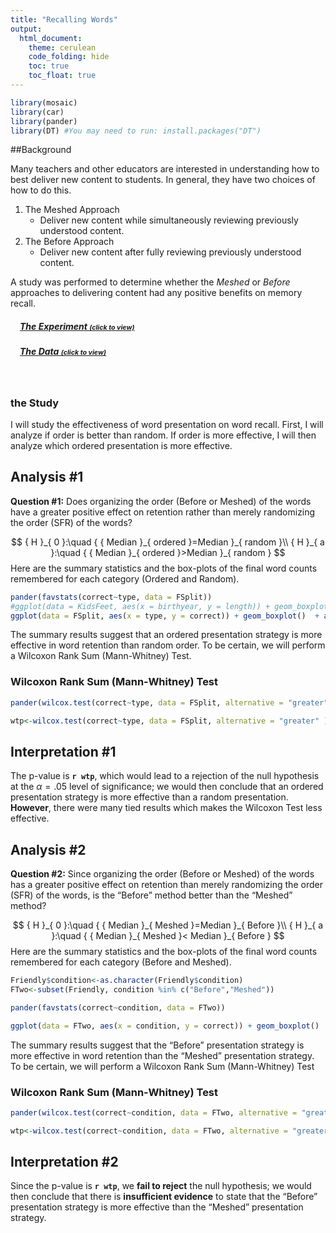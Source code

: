 ---
title: "Recalling Words"
output: 
  html_document:
    theme: cerulean
    code_folding: hide
    toc: true
    toc_float: true
---

<script type="text/javascript">
 function showhide(id) {
    var e = document.getElementById(id);
    e.style.display = (e.style.display == 'block') ? 'none' : 'block';
 }
</script>

```{r, include=FALSE}
library(mosaic)
library(car)
library(pander)
library(DT) #You may need to run: install.packages("DT") 
```


##Background


Many teachers and other educators are interested in understanding how to best deliver new content to students. In general, they have two choices of how to do this.

1. The Meshed Approach
    * Deliver new content while simultaneously reviewing previously understood content.

2. The Before Approach
    * Deliver new content after fully reviewing previously understood content.

A study was performed to determine whether the *Meshed* or *Before* approaches to delivering content had any positive benefits on memory recall. 

<div style="padding-left:15px;">

##### <a href="javascript:showhide('uniquename')">The Experiment <span style="font-size:8pt;">(click to view)</span></a>


<div id="uniquename" style="display:none;">

Individuals were seated at a computer and shown a list of words. Words appeared on the screen one at a time, for two seconds each, until all words had been shown (40 total). After all words were shown, they were required to perform a few two-digit mathematical additions (like 15 + 25) for 15 seconds to avoid immediate memory recall of the words. They were then asked to write down as many of the 40 words as they could remember. They were given a maximum of 5.3 minutes to recall words.

The process of showing words and recalling words was repeated four times with the same list of words each time (four chances to get it right). The presentation of the first trial was the same for all treatment conditions. However, trials 2, 3, and 4 were slightly different for each treatment condition.

<div style="padding-left:15px;">

The `SFR` group (the control group) stands for Standard Free Recall. In all four trials the same list of 40 words was presented, in a random order each time.

The `Before` group also used the same 40 words during each trial. However, any words that were correctly recalled in a previous trial were presented first, or *before* the words that were not recalled in the last trial. After all the correct words were presented in random order, the non-recalled words were presented in a random order.

The `Meshed` group also used the same 40 words during each trial. However, words that were correctly recalled in a previous trial were alternated with a missed word during the next presentation order. 

</div>

The data records the number of correctly recalled words (out of the 40 possible) from the fourth trial. Results were obtained for 30 students, 10 in each of the three treatment groups: `SFR`, `Before`, and `Meshed`. 

</div>

##### <a href="javascript:showhide('uniquename2')">The Data <span style="font-size:8pt;">(click to view)</span></a>

<div id="uniquename2" style="display:none;">

The results from the study can be found in the `Friendly` data set in R after loading `library(car)`. 

Click the "Code" button to see the data.


```{r}
FSplit<-Friendly
FC <- as.character(Friendly$condition)
FC[FC != "SFR"] <- "Ordered"
FC[FC == "SFR"] <- "Random" 
FSplit$type <- FC

datatable(
  FSplit, extensions = 'Buttons', options = list(
    dom = 'Bfrtip',
    buttons = c('copy', 'csv', 'excel', 'pdf', 'print')
  )
)
```


</div>
</div>

<br />


<!-- Begin writing your analysis below here. -->
### the Study

I will study the effectiveness of word presentation on word recall. First, I will analyze if order is better than random. If order is more effective, I will then analyze which ordered presentation is more effective.  

<!-- Note that your goal is to use the Friendly data to show whether or not the Meshed or Before methods have any positive benefit on memory recall. -->
## Analysis #1

**Question #1:** Does organizing the order (Before or Meshed) of the words have a greater positive effect on retention rather than merely randomizing the order (SFR) of the words?

$$
{ H }_{ 0 }:\quad { { Median }_{ ordered }=Median }_{ random }\\ { H }_{ a }:\quad { { Median }_{ ordered }>Median }_{ random }
$$
Here are the summary statistics and the box-plots of the final word counts remembered for each category (Ordered and Random). 

```{r, warning=FALSE}
pander(favstats(correct~type, data = FSplit))
#ggplot(data = KidsFeet, aes(x = birthyear, y = length)) + geom_boxplot()  + aes(colour = birthyear) + labs(title = "Foot Length of Sample fourth Graders\nby Birth Year") + coord_flip() +labs(y="Foot Length",x="Birth Year")+ theme(plot.title = element_text(hjust = 0.5))
ggplot(data = FSplit, aes(x = type, y = correct)) + geom_boxplot()  + aes(colour = type) + labs(title = "The Number of Words Remembered\n Grouped by type of Presentation Strategy") + coord_flip()+labs(y="Words Remembered",x="Type of Presentation Strategy")+ theme(plot.title = element_text(hjust = 0.5))
```

The summary results suggest that an ordered presentation strategy is more effective in word retention than random order. To be certain, we will perform a Wilcoxon Rank Sum (Mann-Whitney) Test.

### Wilcoxon Rank Sum (Mann-Whitney) Test

```{r, warning=FALSE}
pander(wilcox.test(correct~type, data = FSplit, alternative = "greater" ))

wtp<-wilcox.test(correct~type, data = FSplit, alternative = "greater" )$p.value
```

## Interpretation #1

The p-value is **`r wtp`**, which would lead to a rejection of the null hypothesis at the $\alpha = .05$ level of significance; we would then conclude that an ordered presentation strategy is more effective than a random presentation. **However**, there were many tied results which makes the Wilcoxon Test less effective. 

## Analysis #2

**Question #2:** Since organizing the order (Before or Meshed) of the words has a greater positive effect on retention than merely randomizing the order (SFR) of the words, is the "Before" method better than the "Meshed" method?

$$
{ H }_{ 0 }:\quad { { Median }_{ Meshed }=Median }_{ Before }\\ { H }_{ a }:\quad { { Median }_{ Meshed }< Median }_{ Before }
$$
Here are the summary statistics and the box-plots of the final word counts remembered for each category (Before and Meshed). 

```{r, warning=FALSE}
Friendly$condition<-as.character(Friendly$condition)
FTwo<-subset(Friendly, condition %in% c("Before","Meshed"))

pander(favstats(correct~condition, data = FTwo))

ggplot(data = FTwo, aes(x = condition, y = correct)) + geom_boxplot()  + aes(colour = condition) + labs(title = "The Number of Words Remembered\n Grouped by type of Presentation Strategy") + coord_flip()+labs(y="Words Remembered",x="Type of Presentation Strategy")+ theme(plot.title = element_text(hjust = 0.5))
```

The summary results suggest that the "Before" presentation strategy is more effective in word retention than the "Meshed" presentation strategy. To be certain, we will perform a Wilcoxon Rank Sum (Mann-Whitney) Test

### Wilcoxon Rank Sum (Mann-Whitney) Test

```{r, warning=FALSE}
pander(wilcox.test(correct~condition, data = FTwo, alternative = "greater" ))

wtp<-wilcox.test(correct~condition, data = FTwo, alternative = "greater" )$p.value
```

## Interpretation #2

Since the p-value is **`r wtp`**, we **fail to reject** the null hypothesis; we would then conclude that there is **insufficient evidence** to state that the "Before" presentation strategy is more effective than the "Meshed" presentation strategy.  




